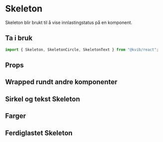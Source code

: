 
<Meta of={SkeletonStories} />

# Skeleton

Skeleton blir brukt til å vise innlastingstatus på en komponent.

## Ta i bruk

```jsx
import { Skeleton, SkeletonCircle, SkeletonText } from "@kvib/react";
```

## Props

<Canvas of={SkeletonStories.Skeleton} />
<Controls of={SkeletonStories.Skeleton} />

## Wrapped rundt andre komponenter

<Canvas of={SkeletonStories.SkeletonWrapped} />

## Sirkel og tekst Skeleton

<Canvas of={SkeletonStories.SkeletonCircle} />

## Farger

<Canvas of={SkeletonStories.SkeletonColors} />

## Ferdiglastet Skeleton

<Canvas of={SkeletonStories.SkeletonLoaded} />
